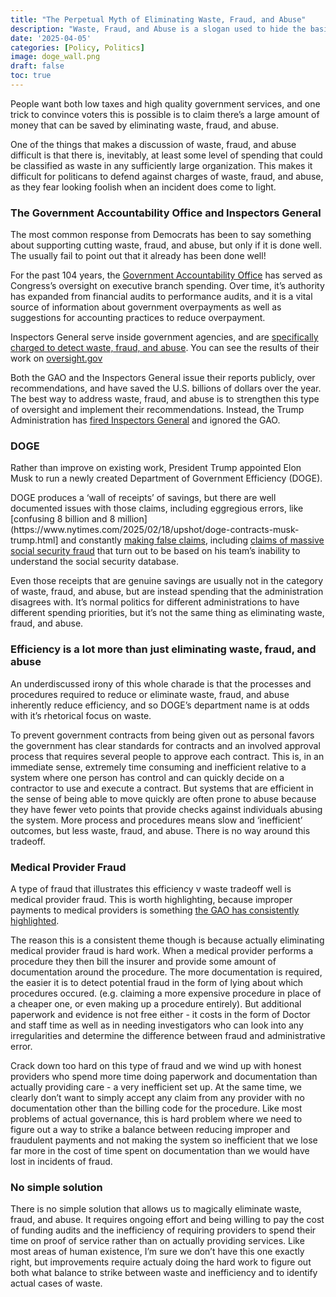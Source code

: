 ```yaml
---
title: "The Perpetual Myth of Eliminating Waste, Fraud, and Abuse"
description: "Waste, Fraud, and Abuse is a slogan used to hide the basic tradeoff that cutting spending requires cutting services."
date: '2025-04-05'
categories: [Policy, Politics]
image: doge_wall.png 
draft: false
toc: true
---
```


People want both low taxes and high quality government services, and one trick to convince voters this is possible is to claim there's a large amount of money that can be saved by eliminating waste, fraud, and abuse. 

One of the things that makes a discussion of waste, fraud, and abuse difficult is that there is, inevitably, at least some level of spending that could be classified as waste in any sufficiently large organization. This makes it difficult for politicans to defend against charges of waste, fraud, and abuse, as they fear looking foolish when an incident does come to light.

### The Government Accountability Office and Inspectors General

 The most common response from Democrats has been to say something about supporting cutting waste, fraud, and abuse, but only if it is done well. The usually fail to point out that it already has been done well! 

 For the past 104 years, the [Government Accountability Office](https://www.gao.gov/about/what-gao-does/history) has served as Congress's oversight on executive branch spending. Over time, it's authority has expanded from financial audits to performance audits, and it is a vital source of information about government overpayments as well as suggestions for accounting practices to reduce overpayment. 

 Inspectors General serve inside government agencies, and are [specifically charged to detect waste, fraud, and abuse](https://www.ignet.gov/content/frequently-asked-questions). You can see the results of their work on [oversight.gov](https://www.oversight.gov)

 Both the GAO and the Inspectors General issue their reports publicly, over recommendations, and have saved the U.S. billions of dollars over the year. The best way to address waste, fraud, and abuse is to strengthen this type of oversight and implement their recommendations. Instead, the Trump Administration has [fired Inspectors General](https://campaignlegal.org/update/significance-firing-inspectors-general-explained) and ignored the GAO. 

### DOGE

Rather than improve on existing work, President Trump appointed Elon Musk to run a newly created Department of Government Efficiency (DOGE). 

DOGE produces a 'wall of receipts' of savings, but there are well documented issues with those claims, including eggregious errors, like [confusing 8 billion and 8 million](https://www.nytimes.com/2025/02/18/upshot/doge-contracts-musk-trump.html] and constantly [making false claims](https://www.nytimes.com/2025/03/13/upshot/musk-doge-changes-deletions.html?unlocked_article_code=1.304.pJHf.DTibHql8U3db&smid=url-share), including [claims of massive social security fraud](https://apnews.com/article/social-security-payments-deceased-false-claims-doge-ed2885f5769f368853ac3615b4852cf7) that turn out to be based on his team's inability to understand the social security database. 

Even those receipts that are genuine savings are usually not in the category of waste, fraud, and abuse, but are instead spending that the administration disagrees with. It's normal politics for different administrations to have different spending priorities, but it's not the same thing as eliminating waste, fraud, and abuse. 

### Efficiency is a lot more than just eliminating waste, fraud, and abuse

An underdiscussed irony of this whole charade is that the processes and procedures required to reduce or eliminate waste, fraud, and abuse inherently reduce efficiency, and so DOGE's department name is at odds with it's rhetorical focus on waste. 

To prevent government contracts from being given out as personal favors the government has clear standards for contracts and an involved approval process that requires several people to approve each contract. This is, in an immediate sense, extremely time consuming and inefficient relative to a system where one person has control and can quickly decide on a contractor to use and execute a contract. But systems that are efficient in the sense of being able to move quickly are often prone to abuse because they have fewer veto points that provide checks against individuals abusing the system. More process and procedures means slow and 'inefficient' outcomes, but less waste, fraud, and abuse. There is no way around this tradeoff. 

### Medical Provider Fraud 

A type of fraud that illustrates this efficiency v waste tradeoff well is medical provider fraud. This is worth highlighting, because improper payments to medical providers is something [the GAO has consistently highlighted](https://www.gao.gov/products/gao-24-107487#:~:text=What%20GAO%20Found,agencies%20reported%20for%20that%20year.).

The reason this is a consistent theme though is because actually eliminating medical provider fraud is hard work. When a medical provider performs a procedure they then bill the insurer and provide some amount of documentation around the procedure. The more documentation is required, the easier it is to detect potential fraud in the form of lying about which procedures occured. (e.g. claiming a more expensive procedure in place of a cheaper one, or even making up a procedure entirely). But additional paperwork and evidence is not free either - it costs in the form of Doctor and staff time as well as in needing investigators who can look into any irregularities and determine the difference between fraud and administrative error.

Crack down too hard on this type of fraud and we wind up with honest providers who spend more time doing paperwork and documentation than actually providing care - a very inefficient set up. At the same time, we clearly don't want to simply accept any claim from any provider with no documentation other than the billing code for the procedure. Like most problems of actual governance, this is hard problem where we need to figure out a way to strike a balance between reducing improper and fraudulent payments and not making the system so inefficient that we lose far more in the cost of time spent on documentation than we would have lost in incidents of fraud.

### No simple solution

There is no simple solution that allows us to magically eliminate waste, fraud, and abuse. It requires ongoing effort and being willing to pay the cost of funding audits and the inefficiency of requiring providers to spend their time on proof of service rather than on actually providing services. Like most areas of human existence, I'm sure we don't have this one exactly right, but improvements require actualy doing the hard work to figure out both what balance to strike between waste and inefficiency and to identify actual cases of waste. 